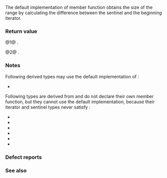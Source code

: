 {{cpp/ranges/view_interface/title|size}}
{{cpp/ranges/view_interface/navbar}}
{{dcl begin}}
{{dcl|num=1|since=c++20|1=
constexpr auto size() requires ranges::forward_range&lt;D&gt; &amp;&amp;
    std::sized_sentinel_for&lt;ranges::sentinel_t&lt;D&gt;,
                            ranges::iterator_t&lt;D&gt;&gt;;
}}
{{dcl|num=2|since=c++20|1=
constexpr auto size() const requires ranges::forward_range&lt;const D&gt; &amp;&amp;
    std::sized_sentinel_for&lt;ranges::sentinel_t&lt;const D&gt;,
                            ranges::iterator_t&lt;const D&gt;&gt;;
}}
{{dcl end}}

The default implementation of {{tt|size()}} member function obtains the size of the range by calculating the difference between the sentinel and the beginning iterator.

===Return value===
@1@ {{box|{{lsi|cpp/ranges#to-unsigned-like}}{{sep}}{{c/core|(ranges::end(static_cast&lt;D&amp;&gt;(this)) -}}&lt;br&gt;{{nbspt|21}}{{c/core|ranges::begin(static_cast&lt;D&amp;&gt;(this)))}}}}.

@2@ {{box|{{lsi|cpp/ranges#to-unsigned-like}}{{sep}}{{c/core|(ranges::end(static_cast&lt;const D&amp;&gt;(this)) -}}&lt;br&gt;{{nbspt|21}}{{c/core|ranges::begin(static_cast&lt;const D&amp;&gt;(this)))}}}}.

===Notes===
Following derived types may use the default implementation of {{tt|size()}}:
* {{lc|std::ranges::drop_while_view}}

Following types are derived from {{lc|ranges::view_interface|std::ranges::view_interface}} and do not declare their own {{tt|size()}} member function, but they cannot use the default implementation, because their iterator and sentinel types never satisfy {{lconcept|sized_sentinel_for}}:
* {{lc|ranges::basic_istream_view|std::ranges::basic_istream_view}}
* {{lc|std::ranges::filter_view}}
* {{lc|ranges::join_view|std::ranges::join_view}}
* {{lc|ranges::lazy_split_view|std::ranges::lazy_split_view}}
* {{lc|ranges::split_view|std::ranges::split_view}}
* {{lc|std::ranges::take_while_view}}

===Defect reports===
{{dr list begin}}
{{dr list item|wg=lwg|dr=3646|std=C++20|before=the default implementations of {{tt|size}} functions returned a signed type|after=they return unsigned type}}
{{dr list end}}

===See also===
{{dsc begin}}
{{dsc inc|cpp/iterator/dsc size}}
{{dsc inc|cpp/ranges/dsc size}}
{{dsc inc|cpp/ranges/dsc ssize}}
{{dsc end}}

{{langlinks|es|ja|ru|zh}}